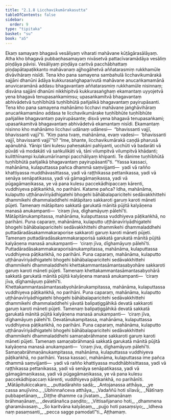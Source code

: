 ```yaml
---
title: "2.1.8 Licchavikumārakasutta"
tableOfContents: false
sidebar:
  order: 9
type: "tipitaka"
basket: "su"
book: "a5"
---
```



<DynamicBreadcrumb />

<Division number="58" book="a5">

<Paragraph number="376" book="a5">
Ekaṃ samayaṃ bhagavā vesāliyaṃ viharati mahāvane kūṭāgārasālāyaṃ. Atha kho bhagavā pubbaṇhasamayaṃ nivāsetvā pattacīvaramādāya vesāliṃ piṇḍāya pāvisi. Vesāliyaṃ piṇḍāya caritvā pacchābhattaṃ piṇḍapātapaṭikkanto mahāvanaṃ ajjhogāhetvā aññatarasmiṃ rukkhamūle divāvihāraṃ nisīdi.
</Paragraph>

<Paragraph number="377" book="a5">
Tena kho pana samayena sambahulā licchavikumārakā sajjāni dhanūni ādāya kukkurasaṅghaparivutā mahāvane anucaṅkamamānā anuvicaramānā addasu bhagavantaṃ aññatarasmiṃ rukkhamūle nisinnaṃ; disvāna sajjāni dhanūni nikkhipitvā kukkurasaṅghaṃ ekamantaṃ uyyojetvā yena bhagavā tenupasaṅkamiṃsu; upasaṅkamitvā bhagavantaṃ abhivādetvā tuṇhībhūtā tuṇhībhūtā pañjalikā bhagavantaṃ payirupāsanti.
</Paragraph>

<Paragraph number="378" book="a5">
Tena kho pana samayena mahānāmo licchavi mahāvane jaṅghāvihāraṃ anucaṅkamamāno addasa te licchavikumārake tuṇhībhūte tuṇhībhūte pañjalike bhagavantaṃ payirupāsante; disvā yena bhagavā tenupasaṅkami; upasaṅkamitvā bhagavantaṃ abhivādetvā ekamantaṃ nisīdi. Ekamantaṃ nisinno kho mahānāmo licchavi udānaṃ udānesi—  “bhavissanti vajjī, bhavissanti vajjī”ti.
</Paragraph>

<Paragraph number="379" book="a5">
“Kiṃ pana tvaṃ, mahānāma, evaṃ vadesi—  ‘bhavissanti vajjī, bhavissanti vajjī’”ti? “Ime, bhante, licchavikumārakā caṇḍā pharusā apānubhā. Yānipi tāni kulesu paheṇakāni pahīyanti, ucchūti vā badarāti vā pūvāti vā modakāti vā saṅkulikāti vā, tāni vilumpitvā vilumpitvā khādanti; kulitthīnampi kulakumārīnampi pacchāliyaṃ khipanti. Te dānime tuṇhībhūtā tuṇhībhūtā pañjalikā bhagavantaṃ payirupāsantī”ti.
</Paragraph>

<Paragraph number="380" book="a5">
“Yassa kassaci, mahānāma, kulaputtassa pañca dhammā saṃvijjanti—  yadi vā rañño khattiyassa muddhāvasittassa, yadi vā raṭṭhikassa pettanikassa, yadi vā senāya senāpatikassa, yadi vā gāmagāmaṇikassa, yadi vā pūgagāmaṇikassa, ye vā pana kulesu paccekādhipaccaṃ kārenti, vuddhiyeva pāṭikaṅkhā, no parihāni.
</Paragraph>

<Paragraph number="381" book="a5">
Katame pañca? Idha, mahānāma, kulaputto uṭṭhānavīriyādhigatehi bhogehi bāhābalaparicitehi sedāvakkhittehi dhammikehi dhammaladdhehi mātāpitaro sakkaroti garuṃ karoti māneti pūjeti. Tamenaṃ mātāpitaro sakkatā garukatā mānitā pūjitā kalyāṇena manasā anukampanti—  ‘ciraṃ jīva, dīghamāyuṃ pālehī’ti. Mātāpitānukampitassa, mahānāma, kulaputtassa vuddhiyeva pāṭikaṅkhā, no parihāni.
</Paragraph>

<Paragraph number="382" book="a5">
Puna caparaṃ, mahānāma, kulaputto uṭṭhānavīriyādhigatehi bhogehi bāhābalaparicitehi sedāvakkhittehi dhammikehi dhammaladdhehi puttadāradāsakammakaraporise sakkaroti garuṃ karoti māneti pūjeti. Tamenaṃ puttadāradāsakammakaraporisā sakkatā garukatā mānitā pūjitā kalyāṇena manasā anukampanti—  ‘ciraṃ jīva, dīghamāyuṃ pālehī’ti. Puttadāradāsakammakaraporisānukampitassa, mahānāma, kulaputtassa vuddhiyeva pāṭikaṅkhā, no parihāni.
</Paragraph>

<Paragraph number="383" book="a5">
Puna caparaṃ, mahānāma, kulaputto uṭṭhānavīriyādhigatehi bhogehi bāhābalaparicitehi sedāvakkhittehi dhammikehi dhammaladdhehi khettakammantasāmantasabyohāre sakkaroti garuṃ karoti māneti pūjeti. Tamenaṃ khettakammantasāmantasabyohārā sakkatā garukatā mānitā pūjitā kalyāṇena manasā anukampanti—  ‘ciraṃ jīva, dīghamāyuṃ pālehī’ti. Khettakammantasāmantasabyohārānukampitassa, mahānāma, kulaputtassa vuddhiyeva pāṭikaṅkhā, no parihāni.
</Paragraph>

<Paragraph number="384" book="a5">
Puna caparaṃ, mahānāma, kulaputto uṭṭhānavīriyādhigatehi bhogehi bāhābalaparicitehi sedāvakkhittehi dhammikehi dhammaladdhehi yāvatā balipaṭiggāhikā devatā sakkaroti garuṃ karoti māneti pūjeti. Tamenaṃ balipaṭiggāhikā devatā sakkatā garukatā mānitā pūjitā kalyāṇena manasā anukampanti—  ‘ciraṃ jīva, dīghamāyuṃ pālehī’ti. Devatānukampitassa, mahānāma, kulaputtassa vuddhiyeva pāṭikaṅkhā, no parihāni.
</Paragraph>

<Paragraph number="385" book="a5">
Puna caparaṃ, mahānāma, kulaputto uṭṭhānavīriyādhigatehi bhogehi bāhābalaparicitehi sedāvakkhittehi dhammikehi dhammaladdhehi samaṇabrāhmaṇe sakkaroti garuṃ karoti māneti pūjeti. Tamenaṃ samaṇabrāhmaṇā sakkatā garukatā mānitā pūjitā kalyāṇena manasā anukampanti—  ‘ciraṃ jīva, dīghamāyuṃ pālehī’ti. Samaṇabrāhmaṇānukampitassa, mahānāma, kulaputtassa vuddhiyeva pāṭikaṅkhā, no parihāni.
</Paragraph>

<Paragraph number="386" book="a5">
Yassa kassaci, mahānāma, kulaputtassa ime pañca dhammā saṃvijjanti—  yadi vā rañño khattiyassa muddhābhisittassa, yadi vā raṭṭhikassa pettanikassa, yadi vā senāya senāpatikassa, yadi vā gāmagāmaṇikassa, yadi vā pūgagāmaṇikassa, ye vā pana kulesu paccekādhipaccaṃ kārenti, vuddhiyeva pāṭikaṅkhā, no parihānīti.
</Paragraph>

<Paragraph number="387" type="verses" book="a5">
_Mātāpitukiccakaro,_  
_puttadārahito sadā;_  
_Antojanassa atthāya,_  
_ye cassa anujīvino._  

</Paragraph>

<Paragraph number="388" type="verses" book="a5">
_Ubhinnañceva atthāya,_  
_Vadaññū hoti sīlavā;_  
_Ñātīnaṃ pubbapetānaṃ,_  
_Diṭṭhe dhamme ca jīvataṃ._  

</Paragraph>

<Paragraph number="389" type="verses" book="a5">
_Samaṇānaṃ brāhmaṇānaṃ,_  
_devatānañca paṇḍito;_  
_Vittisañjanano hoti,_  
_dhammena gharamāvasaṃ._  

</Paragraph>

<Paragraph number="390" type="verses" book="a5">
_So karitvāna kalyāṇaṃ,_  
_pujjo hoti pasaṃsiyo;_  
_Idheva naṃ pasaṃsanti,_  
_pecca sagge pamodatī”ti._  


</Paragraph>
</Division>

<Paragraph number="391" type="center" book="a5">
Aṭṭhamaṃ.
</Paragraph>